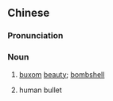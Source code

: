 {{also|肉弾}}
==Chinese==
{{zh-forms|s=肉弹}}

===Pronunciation===
{{zh-pron
|m=ròudàn
|cat=n
}}

===Noun===
{{zh-noun}}

# [[buxom]] [[beauty]]; [[bombshell]]
#{{lb|zh|Japanese war literature}} human bullet